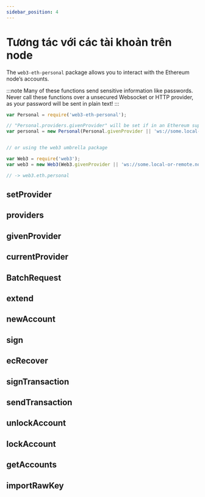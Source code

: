 ```yaml
---
sidebar_position: 4
---
```


# Tương tác với các tài khoản trên node

The `web3-eth-personal` package allows you to interact with the Ethereum node’s accounts.

:::note
Many of these functions send sensitive information like passwords. Never call these functions over a unsecured Websocket or HTTP provider, as your password will be sent in plain text!
:::
```javascript
var Personal = require('web3-eth-personal');

// "Personal.providers.givenProvider" will be set if in an Ethereum supported browser.
var personal = new Personal(Personal.givenProvider || 'ws://some.local-or-remote.node:8546');


// or using the web3 umbrella package

var Web3 = require('web3');
var web3 = new Web3(Web3.givenProvider || 'ws://some.local-or-remote.node:8546');

// -> web3.eth.personal
```
## setProvider
## providers
## givenProvider
## currentProvider
## BatchRequest
## extend
## newAccount
## sign
## ecRecover
## signTransaction
## sendTransaction
## unlockAccount
## lockAccount
## getAccounts
## importRawKey